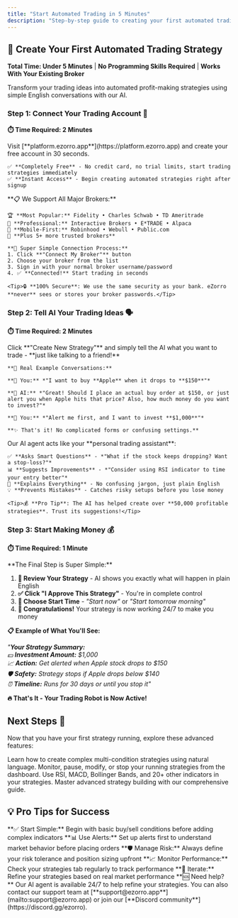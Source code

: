 ```yaml
---
title: "Start Automated Trading in 5 Minutes"
description: "Step-by-step guide to creating your first automated trading strategy with eZorro. No coding required - just connect your broker and start trading!"
---
```


## 🚀 Create Your First Automated Trading Strategy

**Total Time: Under 5 Minutes** | **No Programming Skills Required** | **Works With Your Existing Broker**

Transform your trading ideas into automated profit-making strategies using simple English conversations with our AI.

### Step 1: Connect Your Trading Account 🏦

**⏱️ Time Required: 2 Minutes**

<AccordionGroup>
  <Accordion icon="user-plus" title="📝 Sign up for free eZorro account">
    Visit [**platform.ezorro.app**](https://platform.ezorro.app) and create your free account in 30 seconds.
    
    ✅ **Completely Free** - No credit card, no trial limits, start trading strategies immediately  
    ✅ **Instant Access** - Begin creating automated strategies right after signup
  </Accordion>
  <Accordion icon="handshake" title="🔗 Connect your existing broker (1-click setup)">
    **📋 We Support All Major Brokers:**
    
    🏆 **Most Popular:** Fidelity • Charles Schwab • TD Ameritrade  
    💼 **Professional:** Interactive Brokers • E*TRADE • Alpaca  
    📱 **Mobile-First:** Robinhood • Webull • Public.com  
    🌟 **Plus 5+ more trusted brokers**
    
    **🚀 Super Simple Connection Process:**
    1. Click **"Connect My Broker"** button
    2. Choose your broker from the list
    3. Sign in with your normal broker username/password
    4. ✅ **Connected!** Start trading in seconds
    
    <Tip>🔒 **100% Secure**: We use the same security as your bank. eZorro **never** sees or stores your broker passwords.</Tip>
  </Accordion>
</AccordionGroup>

### Step 2: Tell AI Your Trading Ideas 🗣️

**⏱️ Time Required: 2 Minutes**

<AccordionGroup>
  <Accordion icon="comments" title="💬 Have a normal conversation about trading">
    Click **"Create New Strategy"** and simply tell the AI what you want to trade - **just like talking to a friend!**
    
    **🎯 Real Example Conversations:**
    
    **👤 You:** *"I want to buy **Apple** when it drops to **$150**"*
    
    **🤖 AI:** *"Great! Should I place an actual buy order at $150, or just alert you when Apple hits that price? Also, how much money do you want to invest?"*
    
    **👤 You:** *"Alert me first, and I want to invest **$1,000**"*
    
    **✨ That's it! No complicated forms or confusing settings.**
</Accordion>
<Accordion icon="brain" title="🧠 AI makes your strategy bulletproof">
    Our AI agent acts like your **personal trading assistant**:

    ✅ **Asks Smart Questions** - *"What if the stock keeps dropping? Want a stop-loss?"*  
    📊 **Suggests Improvements** - *"Consider using RSI indicator to time your entry better"*  
    🎯 **Explains Everything** - No confusing jargon, just plain English  
    💡 **Prevents Mistakes** - Catches risky setups before you lose money  

    <Tip>💰 **Pro Tip**: The AI has helped create over **50,000 profitable strategies**. Trust its suggestions!</Tip>
  </Accordion>
</AccordionGroup>

### Step 3: Start Making Money 💰

**⏱️ Time Required: 1 Minute**

<Accordion icon="rocket" title="🚀 Launch your automated trading strategy">
  **The Final Step is Super Simple:**
  
  1. **👀 Review Your Strategy** - AI shows you exactly what will happen in plain English
  2. **✅ Click "I Approve This Strategy"** - You're in complete control  
  3. **📅 Choose Start Time** - *"Start now"* or *"Start tomorrow morning"*
  4. **🎉 Congratulations!** Your strategy is now working 24/7 to make you money
  
  **📋 Example of What You'll See:**
  
  *"**Your Strategy Summary:**  
  💵 **Investment Amount:** $1,000  
  📈 **Action:** Get alerted when Apple stock drops to $150  
  🛡️ **Safety:** Strategy stops if Apple drops below $140  
  ⏰ **Timeline:** Runs for 30 days or until you stop it"*
  
  **🔥 That's It - Your Trading Robot is Now Active!**
</Accordion>

## Next Steps 🚀

Now that you have your first strategy running, explore these advanced features:

<CardGroup cols={2}>

<Card title="🧠 Advanced AI Conversations" icon="brain" href="/development">
  Learn how to create complex multi-condition strategies using natural language.
</Card>

<Card title="⚙️ Strategy Management" icon="settings" href="/essentials/settings">
  Monitor, pause, modify, or stop your running strategies from the dashboard.
</Card>

<Card title="📊 Technical Indicators" icon="chart-line" href="/technical/indicators">
  Use RSI, MACD, Bollinger Bands, and 20+ other indicators in your strategies.
</Card>

<Card title="🔧 Strategy Construction" icon="hammer" href="/technical/strategy-construction">
  Master advanced strategy building with our comprehensive guide.
</Card>

</CardGroup>

## 💡 Pro Tips for Success

<Card title="🎯 Best Practices" icon="lightbulb">
**✅ Start Simple:** Begin with basic buy/sell conditions before adding complex indicators  
**📊 Use Alerts:** Set up alerts first to understand market behavior before placing orders  
**🛡️ Manage Risk:** Always define your risk tolerance and position sizing upfront  
**📈 Monitor Performance:** Check your strategies tab regularly to track performance  
**🔄 Iterate:** Refine your strategies based on real market performance
</Card>

<Note>
  **🆘 Need help?** Our AI agent is available 24/7 to help refine your strategies. You can also contact our support team at [**support@ezorro.app**](mailto:support@ezorro.app) or join our [**Discord community**](https://discord.gg/ezorro).
</Note>
